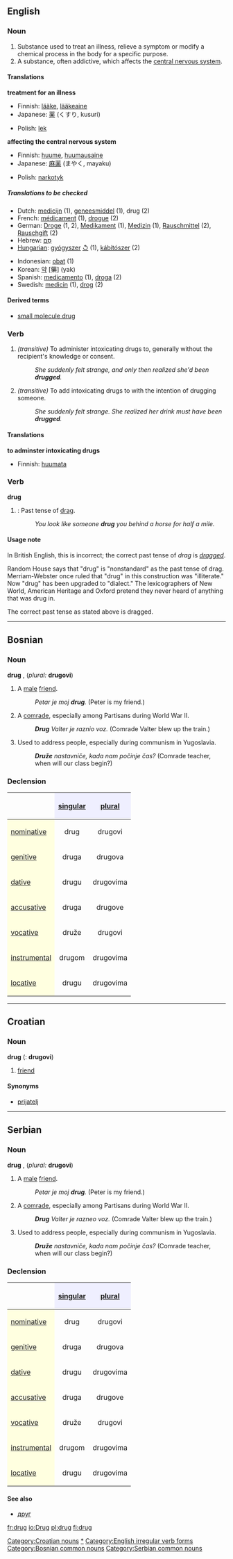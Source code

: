 ==English==

===Noun===
{{en-noun-reg}}

# Substance used to treat an illness, relieve a symptom or modify a chemical process in the body for a specific purpose.
# A substance, often addictive, which affects the [[central nervous system]].

====Translations====
'''treatment for an illness'''
{{top}}
*Finnish: [[lääke]], [[lääkeaine]]
*Japanese: [[薬]] (くすり, kusuri)
{{mid}}
*Polish: [[lek]]
{{bottom}}

'''affecting the central nervous system'''
{{top}}
*Finnish: [[huume]], [[huumausaine]]
*Japanese: [[麻薬]] (まやく, mayaku)
{{mid}}
*Polish: [[narkotyk]]
{{bottom}}

=====Translations to be checked=====
{{checktrans}}
{{top}}
*Dutch: [[medicijn]] {{n}} (1), [[geneesmiddel]] {{n}} (1), drug {{m}} (2)
*French: [[médicament]] (1), [[drogue]] {{m}} (2)
*German: [[Droge]] {{f}} (1, 2), [[Medikament]] {{n}} (1), [[Medizin]] {{f}} (1), [[Rauschmittel]] {{n}} (2), [[Rauschgift]] {{n}} (2)
*Hebrew: [[סם|סַם]] {{m}}
*[[Hungarian]]: [[gyógyszer]] [[:hu:gyógyszer|↺]] (1),  [[kábítószer]]  (2)
{{mid}}
*Indonesian: [[obat]] (1)
*Korean: [[약]] [藥] (yak)
*Spanish: [[medicamento]] {{m}} (1), [[droga]] {{f}} (2)
*Swedish: [[medicin]] (1), [[drog]] (2)
{{bottom}}

====Derived terms====
* [[small molecule drug]]

===Verb===
{{en-infl-reg-consonant|drug||g}}

# ''(transitive)'' To administer intoxicating drugs to, generally without the recipient's knowledge or consent.
#: ''She suddenly felt strange, and only then realized she'd been '''drugged'''.''
# ''(transitive)'' To add intoxicating drugs to with the intention of drugging someone.
#: ''She suddenly felt strange.  She realized her drink must have been '''drugged'''.''

====Translations====

'''to adminster intoxicating drugs'''
{{top}}
*Finnish: [[huumata]]
{{mid}}
{{bottom}}

===Verb===
'''drug'''

# {{US}}: Past tense of [[drag]].
#: ''You look like someone '''drug''' you behind a horse for half a mile.''

====Usage note====
In British English, this is incorrect; the correct past tense of ''drag'' is ''[[dragged]]''.

Random House says that "drug" is "nonstandard" as the past tense of drag. Merriam-Webster once ruled that "drug" in this construction was "illiterate." Now "drug" has been upgraded to "dialect." The lexicographers of New World, American Heritage and Oxford pretend they never heard of anything that was drug in.

The correct past tense as stated above is dragged.

----

==Bosnian==
===Noun===
'''drug''' {{m}} {{s}}, (''plural:'' '''drugovi''')
# A [[male]] [[friend]].
#:''Petar je moj '''drug'''.'' (Peter is my friend.)
# A [[comrade]], especially among Partisans during World War II.
#:'''''Drug''' Valter je raznio voz.'' (Comrade Valter blew up the train.)
# Used to address people, especially during communism in Yugoslavia.
#:'''''Druže''' nastavniče, kada nam počinje čas?'' (Comrade teacher, when will our class begin?)

===Declension===
{| border="1" cellpadding="4" cellspacing="0"
!
! style="background-color: #EFEFFF" align="center"|[[singular]]
! style="background-color: #EFEFFF" align="center"|[[plural]]
|-
! style="background-color: #FFFFE0" align="left"|[[nominative case|nominative]]
| align="center"|drug
| align="center"|drugovi
|-
! style="background-color: #FFFFE0" align="left"|[[genitive case|genitive]]
| align="center"|druga
| align="center"|drugova
|-
! style="background-color: #FFFFE0" align="left"|[[dative case|dative]]
| align="center"|drugu
| align="center"|drugovima
|-
! style="background-color: #FFFFE0" align="left"|[[accusative case|accusative]]
| align="center"|druga
| align="center"|drugove
|-
! style="background-color: #FFFFE0" align="left"|[[vocative case|vocative]]
| align="center"|druže
| align="center"|drugovi
|-
! style="background-color: #FFFFE0" align="left"|[[instrumental case|instrumental]]
| align="center"|drugom
| align="center"|drugovima
|-
! style="background-color: #FFFFE0" align="left"|[[locative case|locative]]
| align="center"|drugu
| align="center"|drugovima
|}

----

==Croatian==
===Noun===
'''drug''' {{m}} {{s}} ({{p}}: '''drugovi''')
#[[friend]]
====Synonyms====
*[[prijatelj#Croatian|prijatelj]]
[[Category:Croatian nouns]]

----

==Serbian==
===Noun===
'''drug''' {{m}} {{s}}, (''plural:'' '''drugovi''')
# A [[male]] [[friend]].
#:''Petar je moj '''drug'''.'' (Peter is my friend.)
# A [[comrade]], especially among Partisans during World War II.
#:'''''Drug''' Valter je razneo voz.'' (Comrade Valter blew up the train.)
# Used to address people, especially during communism in Yugoslavia.
#:'''''Druže''' nastavniče, kada nam počinje čas?'' (Comrade teacher, when will our class begin?)

===Declension===
{| border="1" cellpadding="4" cellspacing="0"
!
! style="background-color: #EFEFFF" align="center"|[[singular]]
! style="background-color: #EFEFFF" align="center"|[[plural]]
|-
! style="background-color: #FFFFE0" align="left"|[[nominative case|nominative]]
| align="center"|drug
| align="center"|drugovi
|-
! style="background-color: #FFFFE0" align="left"|[[genitive case|genitive]]
| align="center"|druga
| align="center"|drugova
|-
! style="background-color: #FFFFE0" align="left"|[[dative case|dative]]
| align="center"|drugu
| align="center"|drugovima
|-
! style="background-color: #FFFFE0" align="left"|[[accusative case|accusative]]
| align="center"|druga
| align="center"|drugove
|-
! style="background-color: #FFFFE0" align="left"|[[vocative case|vocative]]
| align="center"|druže
| align="center"|drugovi
|-
! style="background-color: #FFFFE0" align="left"|[[instrumental case|instrumental]]
| align="center"|drugom
| align="center"|drugovima
|-
! style="background-color: #FFFFE0" align="left"|[[locative case|locative]]
| align="center"|drugu
| align="center"|drugovima
|}

====See also====
*[[друг]]

[[Category:Drugs|*]]
[[Category:English irregular verb forms]]
[[Category:Bosnian common nouns]]
[[Category:Serbian common nouns]]

[[fr:drug]]
[[io:Drug]]
[[pl:drug]]
[[fi:drug]]